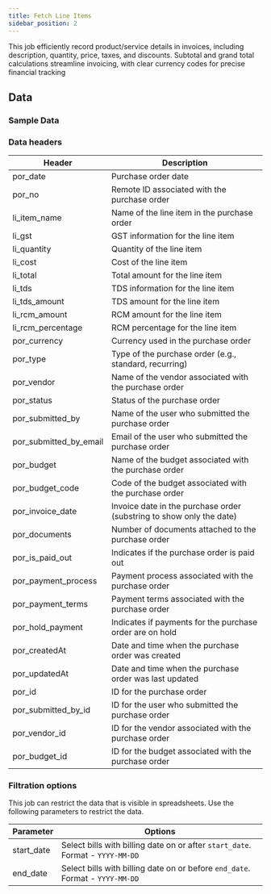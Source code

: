 ```yaml
---
title: Fetch Line Items 
sidebar_position: 2
---
```


This job efficiently record product/service details in invoices, including description, quantity, price, taxes, and discounts. Subtotal and grand total calculations streamline invoicing, with clear currency codes for precise financial tracking

<AddJob
  template="gsheet_simplepor_db_line_items"
/>

## Data

### Sample Data

<Gsheet
  src="https://docs.google.com/spreadsheets/d/14xpjjn0KR9oWi4zoM7JEfvAuiwR5ybX_0dVTZxmmwRI/edit#gid=1991804501"
/>


### Data headers

| Header                  | Description                                            |
|-------------------------|--------------------------------------------------------|
| por_date                | Purchase order date                                    |
| por_no                  | Remote ID associated with the purchase order           |
| li_item_name            | Name of the line item in the purchase order             |
| li_gst                  | GST information for the line item                      |
| li_quantity             | Quantity of the line item                              |
| li_cost                 | Cost of the line item                                   |
| li_total                | Total amount for the line item                          |
| li_tds                  | TDS information for the line item                       |
| li_tds_amount           | TDS amount for the line item                            |
| li_rcm_amount           | RCM amount for the line item                            |
| li_rcm_percentage       | RCM percentage for the line item                        |
| por_currency            | Currency used in the purchase order                     |
| por_type                | Type of the purchase order (e.g., standard, recurring) |
| por_vendor              | Name of the vendor associated with the purchase order   |
| por_status              | Status of the purchase order                            |
| por_submitted_by        | Name of the user who submitted the purchase order       |
| por_submitted_by_email  | Email of the user who submitted the purchase order      |
| por_budget              | Name of the budget associated with the purchase order   |
| por_budget_code         | Code of the budget associated with the purchase order   |
| por_invoice_date        | Invoice date in the purchase order (substring to show only the date) |
| por_documents           | Number of documents attached to the purchase order      |
| por_is_paid_out         | Indicates if the purchase order is paid out             |
| por_payment_process     | Payment process associated with the purchase order     |
| por_payment_terms       | Payment terms associated with the purchase order        |
| por_hold_payment        | Indicates if payments for the purchase order are on hold |
| por_createdAt           | Date and time when the purchase order was created       |
| por_updatedAt           | Date and time when the purchase order was last updated  |
| por_id                  | ID for the purchase order                               |
| por_submitted_by_id     | ID for the user who submitted the purchase order        |
| por_vendor_id           | ID for the vendor associated with the purchase order    |
| por_budget_id           | ID for the budget associated with the purchase order    |




### Filtration options

This job can restrict the data that is visible in spreadsheets. Use the following parameters to restrict the data.

| Parameter | Options |
|----|----|
| start_date | Select bills with billing date on or after `start_date`. Format - `YYYY-MM-DD` |
| end_date | Select bills with billing date on or before `end_date`. Format - `YYYY-MM-DD` |

<!---
## Others

### Similar jobs

Similar sort of data can be achieved by using get accounting transaction job and filtering it by invoice type. 

### Reports that use this job

Here are some of the report templates that use this job: 
-->